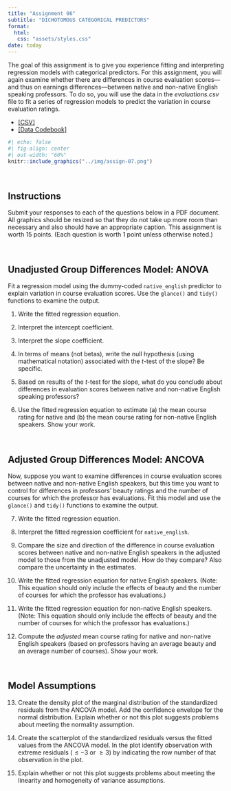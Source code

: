 ```yaml
---
title: "Assignment 06"
subtitle: "DICHOTOMOUS CATEGORICAL PREDICTORS"
format:
  html:
   css: "assets/styles.css"
date: today
---
```


The goal of this assignment is to give you experience fitting and interpreting regression models with categorical predictors. For this assignment, you will again examine whether there are differences in course evaluation scores---and thus on earnings differences---between native and non-native English speaking professors. To do so, you will use the data in the *evaluations.csv* file to fit a series of regression models to predict the variation in course evaluation ratings.

- [[CSV]](https://raw.githubusercontent.com/zief0002/rustic-penguin/main/data/evaluations.csv)
- [[Data Codebook]](https://zief0002.github.io/rustic-penguin/codebooks/evaluations.html)


```r
#| echo: false
#| fig-align: center
#| out-width: "60%"
knitr::include_graphics("../img/assign-07.png")
```

<br />


## Instructions

Submit your responses to each of the questions below in a PDF document. All graphics should be resized so that they do not take up more room than necessary and also should have an appropriate caption. This assignment is worth 15 points. (Each question is worth 1 point unless otherwise noted.)


<br />


## Unadjusted Group Differences Model: ANOVA

Fit a regression model using the dummy-coded `native_english` predictor to explain variation in course evaluation scores. Use the `glance()` and `tidy()` functions to examine the output.

1. Write the fitted regression equation. 

2. Interpret the intercept coefficient.

3. Interpret the slope coefficient.

4. In terms of means (not betas), write the null hypothesis (using mathematical notation) associated with the *t*-test of the slope? Be specific.

5. Based on results of the *t*-test for the slope, what do you conclude about differences in evaluation scores between native and non-native English speaking professors?

6. Use the fitted regression equation to estimate (a) the mean course rating for native and (b) the mean course rating for non-native English speakers. Show your work.

<br />


## Adjusted Group Differences Model: ANCOVA

Now, suppose you want to examine differences in course evaluation scores between native and non-native English speakers, but this time you want to control for differences in professors' beauty ratings and the number of courses for which the professor has evaluations. Fit this model and use the `glance()` and `tidy()` functions to examine the output.

7. Write the fitted regression equation.

8. Interpret the fitted regression coefficient for `native_english`.

9. Compare the size and direction of the difference in course evaluation scores between native and non-native English speakers in the adjusted model to those from the unadjusted model. How do they compare? Also compare the uncertainty in the estimates.

10. Write the fitted regression equation for native English speakers. (Note: This equation should only include the effects of beauty and the number of courses for which the professor has evaluations.)

11. Write the fitted regression equation for non-native English speakers. (Note: This equation should only include the effects of beauty and the number of courses for which the professor has evaluations.)

12. Compute the *adjusted* mean course rating for native and non-native English speakers (based on professors having an average beauty and an average number of courses). Show your work.

<br />


## Model Assumptions

13. Create the density plot of the marginal distribution of the standardized residuals from the ANCOVA model. Add the confidence envelope for the normal distribution. Explain whether or not this plot suggests problems about meeting the normality assumption.

14. Create the scatterplot of the standardized residuals versus the fitted values from the ANCOVA model. In the plot identify observation with extreme residuals ($\leq-3$ or $\geq3$) by indicating  the row number of that observation in the plot.

15. Explain whether or not this plot suggests problems about meeting the linearity and homogeneity of variance assumptions.

<br />

